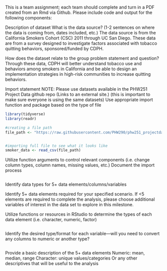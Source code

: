 This is a team assignment; each team should complete and turn in a PDF created from an Rmd via Github. Please include code and output for the following components:

Description of dataset
What is the data source? (1-2 sentences on where the data is coming from, dates included, etc.)
The data source is from the California Smokers Cohort (CSC) 2011 through UC San Diego. These data are from a survey designed to investigate factors associated with tobacco quitting behaviors, sponsored/funded by CDPH.

How does the dataset relate to the group problem statement and question?
Through these data, CDPH will better understand tobacco use and behaviors among smokers in California and be able to design an implementation strategies in high-risk communities to increase quitting behaviors.

Import statement
NOTE: Please use datasets available in the PHW251 Project Data github repo (Links to an external site.) (this is important to make sure everyone is using the same datasets)
Use appropriate import function and package based on the type of file


```r

library(tidyverse)
library(readr)

```

```r

#creating a file path
file_path <- "https://raw.githubusercontent.com/PHW290/phw251_projectdata/main/ca_csc_smoker_data.csv"


#importing full file to see what it looks like
smoker_data <- read_csv(file_path)

```


Utilize function arguments to control relevant components (i.e. change column types, column names, missing values, etc.)
Document the import process
```r

```


Identify data types for 5+ data elements/columns/variables

Identify 5+ data elements required for your specified scenario. If <5 elements are required to complete the analysis, please choose additional variables of interest in the data set to explore in this milestone.

Utilize functions or resources in RStudio to determine the types of each data element (i.e. character, numeric, factor)
```r

```


Identify the desired type/format for each variable—will you need to convert any columns to numeric or another type? 
```r

```


Provide a basic description of the 5+ data elements
Numeric: mean, median, range
Character:  unique values/categories
Or any other descriptives that will be useful to the analysis
```r

```

